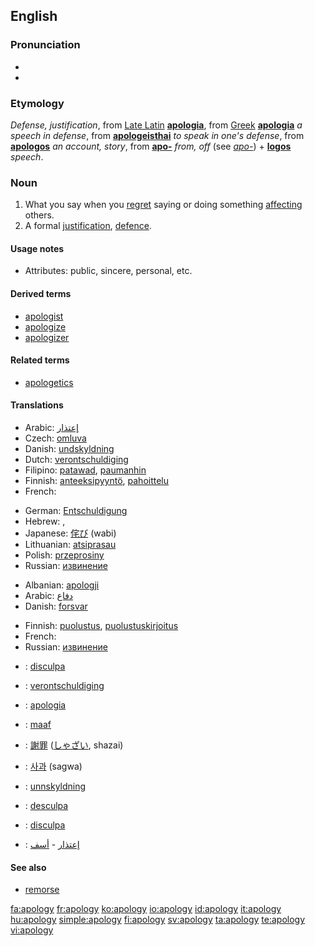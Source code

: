 ==English==

===Pronunciation===
* {{IPA|/əˈpɒl.ə.dʒɪ/}}
* {{audio|en-us-apology.ogg|Audio (US)}}

===Etymology===
''Defense, justification'', from [[w:Vulgar Latin|Late Latin]] '''[[apologia]]''', from [[w:Ancient Greek|Greek]] '''[[apologia]]''' ''a speech in defense'', from '''[[apologeisthai]]''' ''to speak in one's defense'', from '''[[apologos]]''' ''an account, story'', from '''[[apo-]]''' ''from, off'' (see ''[[apo-]]'') + '''[[logos]]''' ''speech''.

===Noun===
{{wikipedia}}
{{en-noun|apologies}}

# What you say when you [[regret]] saying or doing something [[affect]]ing others.
# A formal [[justification]], [[defence]].

====Usage notes====
* Attributes: public, sincere, personal, etc.

====Derived terms====
* [[apologist]]
* [[apologize]]
* [[apologizer]]

====Related terms====
* [[apologetics]]

====Translations====
{{trans-top|what you say when you regret saying or doing something affecting others}}
* Arabic: [[إعتذار]]
* Czech: [[omluva]] {{f}}
* Danish: [[undskyldning]] {{c}}
* Dutch: [[verontschuldiging]] {{f}}
* Filipino: [[patawad]], [[paumanhin]]
* Finnish: [[anteeksipyyntö]], [[pahoittelu]]
* French: {{t+|fr|excuse|f}}
{{trans-mid}}
* German: [[Entschuldigung]] {{f}}
* Hebrew: {{he-translation|התנצלות|hitnatzlút}} {{f}}, {{he-translation|סליחה|slikhá}} {{f}}
* Japanese: [[侘び]] (wabi)
* Lithuanian: [[atsiprasau]]
* Polish: [[przeprosiny]] {{n}}
* Russian: [[извинение]]
{{trans-bottom}}

{{trans-top|formal justification, defence}}
* Albanian: [[:sq:apologji|apologji]]
* Arabic: [[دفاع]]
* Danish: [[forsvar]] {{n}}
{{trans-mid}}
* Finnish: [[puolustus]], [[puolustuskirjoitus]]
* French: {{t+|fr|apologie|f}}
* Russian: [[извинение]]
{{trans-bottom}}

{{checktrans-top}}
* {{ttbc|Catalan}}: [[disculpa]] {{f}}
* {{ttbc|Dutch}}: [[verontschuldiging]] {{n}} {{p}}
* {{ttbc|Italian}}: [[apologia]] {{f}}
* {{ttbc|Indonesian}}: [[maaf]]
{{checktrans-mid}}
* {{ttbc|Japanese}}: [[謝罪]] ([[しゃざい]], shazai)
* {{ttbc|Korean}}: [[사과]] (sagwa)
* {{ttbc|Norwegian}}: [[unnskyldning]]
* {{ttbc|Portuguese}}: [[desculpa]]
* {{ttbc|Spanish}}: [[disculpa]] {{f}}
* {{ttbc|Arabic}}: [[إعتذار]] - [[أسف]]
{{checktrans-bottom}}

====See also====
* [[remorse]]

[[fa:apology]]
[[fr:apology]]
[[ko:apology]]
[[io:apology]]
[[id:apology]]
[[it:apology]]
[[hu:apology]]
[[simple:apology]]
[[fi:apology]]
[[sv:apology]]
[[ta:apology]]
[[te:apology]]
[[vi:apology]]